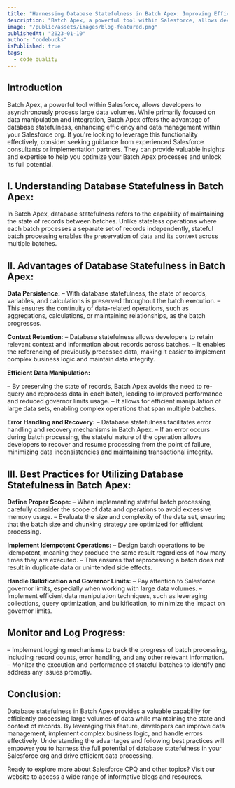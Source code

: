 ```yaml
---
title: "Harnessing Database Statefulness in Batch Apex: Improving Efficiency and Data"
description: "Batch Apex, a powerful tool within Salesforce, allows developers to asynchronously process large data volumes. While primarily focused on data manipulation and integration, Batch Apex offers the advantage of database statefulness, enhancing efficiency and data management within your Salesforce org."
image: "/public/assets/images/blog-featured.png"
publishedAt: "2023-01-10"
author: "codebucks"
isPublished: true
tags:
  - code quality
---
```


## Introduction

Batch Apex, a powerful tool within Salesforce, allows developers to asynchronously process large data volumes. While primarily focused on data manipulation and integration, Batch Apex offers the advantage of database statefulness, enhancing efficiency and data management within your Salesforce org. If you're looking to leverage this functionality effectively, consider seeking guidance from experienced Salesforce consultants or implementation partners. They can provide valuable insights and expertise to help you optimize your Batch Apex processes and unlock its full potential.

## I. Understanding Database Statefulness in Batch Apex:

In Batch Apex, database statefulness refers to the capability of maintaining the state of records between batches. Unlike stateless operations where each batch processes a separate set of records independently, stateful batch processing enables the preservation of data and its context across multiple batches.

## II. Advantages of Database Statefulness in Batch Apex:

**Data Persistence:**
– With database statefulness, the state of records, variables, and calculations is preserved throughout the batch execution.
– This ensures the continuity of data-related operations, such as aggregations, calculations, or maintaining relationships, as the batch progresses.

**Context Retention:**
– Database statefulness allows developers to retain relevant context and information about records across batches.
– It enables the referencing of previously processed data, making it easier to implement complex business logic and maintain data integrity.

**Efficient Data Manipulation:**

– By preserving the state of records, Batch Apex avoids the need to re-query and reprocess data in each batch, leading to improved performance and reduced governor limits usage.
– It allows for efficient manipulation of large data sets, enabling complex operations that span multiple batches.

**Error Handling and Recovery:**
– Database statefulness facilitates error handling and recovery mechanisms in Batch Apex.
– If an error occurs during batch processing, the stateful nature of the operation allows developers to recover and resume processing from the point of failure, minimizing data inconsistencies and maintaining transactional integrity.

## III. Best Practices for Utilizing Database Statefulness in Batch Apex:

**Define Proper Scope:**
– When implementing stateful batch processing, carefully consider the scope of data and operations to avoid excessive memory usage.
– Evaluate the size and complexity of the data set, ensuring that the batch size and chunking strategy are optimized for efficient processing.

**Implement Idempotent Operations:**
– Design batch operations to be idempotent, meaning they produce the same result regardless of how many times they are executed.
– This ensures that reprocessing a batch does not result in duplicate data or unintended side effects.

**Handle Bulkification and Governor Limits:**
– Pay attention to Salesforce governor limits, especially when working with large data volumes.
– Implement efficient data manipulation techniques, such as leveraging collections, query optimization, and bulkification, to minimize the impact on governor limits.

## Monitor and Log Progress:

– Implement logging mechanisms to track the progress of batch processing, including record counts, error handling, and any other relevant information.
– Monitor the execution and performance of stateful batches to identify and address any issues promptly.

## Conclusion:

Database statefulness in Batch Apex provides a valuable capability for efficiently processing large volumes of data while maintaining the state and context of records. By leveraging this feature, developers can improve data management, implement complex business logic, and handle errors effectively. Understanding the advantages and following best practices will empower you to harness the full potential of database statefulness in your Salesforce org and drive efficient data processing.

Ready to explore more about Salesforce CPQ and other topics? Visit our website to access a wide range of informative blogs and resources.
